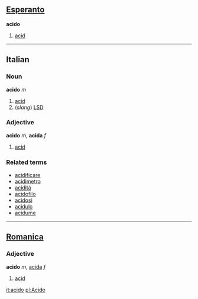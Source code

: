==[[Esperanto]]==
'''acido'''

#[[acid]]

----
==Italian==
===Noun===
'''acido''' ''m''

#[[acid]]
# (''slang'') [[LSD]]

===Adjective===
'''acido''' ''m'', '''acida''' ''f''

# [[acid]]

===Related terms===
*[[acidificare]]
*[[acidimetro]]
*[[acidità]]
*[[acidofilo]]
*[[acidosi]]
*[[acidulo]]
*[[acidume]]

----

==[[Romanica]]==
===Adjective===
'''acido''' ''m'', [[acida]] ''f''
#[[acid]]

[[it:acido]]
[[pl:Acido]]
